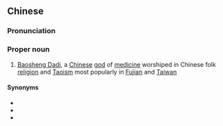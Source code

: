 {{also|花桥公}}
==Chinese==
{{zh-forms|s=花桥公}}

===Pronunciation===
{{zh-pron
|m=Huāqiáogōng
|md=Huă-giò-gŭng
|cat=pn
}}

===Proper noun===
{{zh-proper noun}}

# {{lb|zh|Chinese mythology}} [[w:Baosheng Dadi|Baosheng Dadi]], a [[Chinese]] [[god]] of [[medicine]] worshiped in Chinese folk [[religion]] and [[Taoism]] most popularly in [[Fujian]] and [[Taiwan]]

====Synonyms====
* {{zh-l|保生大帝}}
* {{zh-l|大道公}}
* {{zh-l|吳真人}}